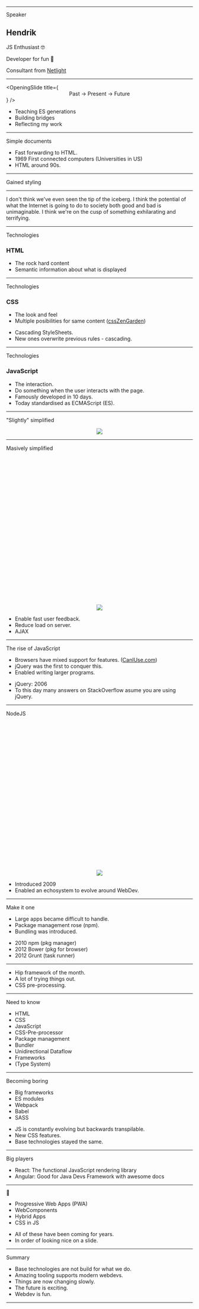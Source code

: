





<Head>
  <title>Webdevs history</title>
</Head>

<OpeningSlide
  title="A short history of webdevs future 🔮"
  subtitle="An introduction and reminder."
  author='Hendrik Wallbaum'
/>

<BackgroundBubbles />

---

<SlideHeadline sectionTitle='This talk'><span style="line-height: 1em;">Speaker</span></SlideHeadline>

<CustomSplit>

<Center>

<Portrait src={imgPortrait} />

</Center>

## <PrimaryColored>Hendrik</PrimaryColored>

JS Enthusiast 🤓

Developer for fun 🥳

Consultant from <a href="https://netlight.com" target="_blank">Netlight</a>

</CustomSplit>

---

<OpeningSlide
  title={
    <span style="text-align: center; display: block;">
      Past → <PrimaryColored>Present</PrimaryColored> → Future
    </span>
  }
/>

<Notes>

- Teaching ES generations
- Building bridges
- Reflecting my work

</Notes>

---

<SlideHeadline sectionTitle='Websites'>Simple documents</SlideHeadline>

<Website resetStyles={true} title='Basic website 🖥'>

  <MfWebsite />

</Website>

<Notes>

- Fast forwarding to HTML.
- 1969 First connected computers (Universities in US)
- HTML around 90s.

</Notes>

---

<SlideHeadline sectionTitle='Websites'>Gained styling</SlideHeadline>

<Website resetStyles={true} title='With style 😎'>

  <BetterMfWebsite />

</Website>

---

<Central>

<BackgroundImage src={imgPotential} blur />

<Quote credit='David Bowie (1999)'>

I don't think we've even seen the tip of the iceberg. I think the potential of what the Internet is going to do to society both good and bad is unimaginable. I think we're on the cusp of something exhilarating and terrifying.

</Quote>

</Central>

---

<SlideHeadline sectionTitle='Websites'>Technologies</SlideHeadline>

<ImageSplit src={imgHTML}>

### HTML
- The rock hard content
- Semantic information about what is displayed

</ImageSplit>

---

<SlideHeadline sectionTitle='Websites'>Technologies</SlideHeadline>

<ImageSplit src={imgCSS}>

### CSS
- The look and feel
- Multiple posibilities for same content ([cssZenGarden](http://www.csszengarden.com/))

</ImageSplit>

<Notes>

- Cascading StyleSheets.
- New ones overwrite previous rules - cascading.

</Notes>

---

<SlideHeadline sectionTitle='Websites'>Technologies</SlideHeadline>

<ImageSplit src={imgJS}>

### JavaScript

- The interaction.
- Do something when the user interacts with the page.
- Famously developed in 10 days.
- Today standardised as ECMAScript (ES).

</ImageSplit>

---

<SlideHeadline sectionTitle='The Internet'>"Slightly" simplified</SlideHeadline>

<Center>

<img src={imgInternet} />

</Center>

---

<SlideHeadline sectionTitle='Web requests'>Masively simplified</SlideHeadline>

<Center>

<img src={imgRequest} style="margin-top: 10vh;" />

</Center>

<Notes>

- Enable fast user feedback.
- Reduce load on server.
- AJAX

</Notes>

---

<SlideHeadline sectionTitle='WebDev'>The rise of JavaScript</SlideHeadline>

- Browsers have mixed support for features. ([CanIUse.com](https://caniuse.com/))
- jQuery was the first to conquer this.
- Enabled writing larger programs.

<Boids />

<Notes>

- jQuery: 2006
- To this day many answers on StackOverflow asume you are using jQuery.

</Notes>

---

<SlideHeadline sectionTitle='WebDev'>NodeJS</SlideHeadline>

<Center>

<img src={imgNode} style="margin-top: 10vh;"/>

</Center>

<Notes>

- Introduced 2009
- Enabled an echosystem to evolve around WebDev.

</Notes>

---

<SlideHeadline sectionTitle='WebDev'>Make it one</SlideHeadline>

- Large apps became difficult to handle.
- Package management rose (npm).
- Bundling was introduced.

<Boids/>

<Notes>

- 2010 npm (pkg manager)
- 2012 Bower (pkg for browser)
- 2012 Grunt (task runner)

</Notes>

---

<BackgroundImage blur src={imgCreative} />

<OpeningSlide title="Creative years" />

<Notes>

- Hip framework of the month.
- A lot of trying things out.
- CSS pre-processing.

</Notes>

---

<SlideHeadline sectionTitle='WebDev'>Need to know</SlideHeadline>

- HTML
- CSS
- JavaScript
- CSS-Pre-processor
- Package management
- Bundler
- Unidirectional Dataflow
- Frameworks
- (Type System)

<Boids />

---

<SlideHeadline sectionTitle='WebDev'>Becoming boring</SlideHeadline>

- Big frameworks
- ES modules
- Webpack
- Babel
- SASS

<Boids />

<Notes>

- JS is constantly evolving but backwards transpilable.
- New CSS features.
- Base technologies stayed the same.

</Notes>

---

<SlideHeadline sectionTitle='WebDev'>Big players</SlideHeadline>

<LargeImage src={imgStateFrameworks} noShadow />

<Credit credit="State of JavaScript 2019" creditLink="https://2019.stateofjs.com/overview/" />

<Notes>

- React: The functional JavaScript rendering library
- Angular: Good for Java Devs Framework with awesome docs

</Notes>

---

<SlideHeadline sectionTitle='Future'><span style="line-height: 1em;">🔮</span></SlideHeadline>

- Progressive Web Apps (PWA)
- WebComponents
- Hybrid Apps
- CSS in JS

<Boids />

<Notes>

- All of these have been coming for years.
- In order of looking nice on a slide.

</Notes>

---

<SlideHeadline sectionTitle='This talk'>Summary</SlideHeadline>

- Base technologies are not build for what we do.
- Amazing tooling supports modern webdevs.
- Things are now changing slowly.
- The future is exciting.
- Webdev is fun.

<Boids />

---

<ClosingSlide
  title="A short history of webdevs future 🔮"
  author='Hendrik Wallbaum'
  repoLink="https://github.com/HoverBaum/talk-webdev-history-and-future"
/>

<Boids left />